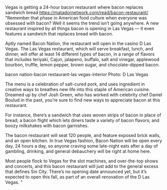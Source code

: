 Vegas is getting a 24-hour bacon restaurant where bacon replaces sandwich bread	https://matadornetwork.com/read/bacon-restaurant/	"Remember that phase in American food culture when everyone was obsessed with bacon? Well it seems the trend isn’t going anywhere. A new restaurant inspired by all things bacon is opening in Las Vegas — it even features a sandwich that replaces bread with bacon.


Aptly named Bacon Nation, the restaurant will open in the casino D Las Vegas. The Las Vegas restaurant, which will serve breakfast, lunch, and dinner, will offer at least 14 different types of bacon, in a range of flavors that includes teriyaki, Cajun, jalapeno, buffalo, salt and vinegar, applewood bourbon, truffle, lemon pepper, brown sugar, and chocolate-dipped bacon.

bacon nation-bacon restaurant-las vegas-interior
Photo: D Las Vegas

The menu is a celebration of salt-cured pork, and uses ingredient in creative ways to breathes new life into this staple of American cuisine. Dreamed up by chef Josh Green, who has worked with celebrity chef Daniel Boulud in the past, you’re sure to find new ways to appreciate bacon at this restaurant.

For instance, there’s a sandwich that uses woven strips of bacon in place of bread; a bacon flight which lets diners taste a variety of bacon flavors; and boozy milkshakes with bacon garnishes.

The bacon restaurant will seat 120 people, and feature exposed brick walls, and an open kitchen. In true Vegas fashion, Bacon Nation will be open every day, 24 hours a day, so anyone craving some late-night eats after a day of gambling, drinking, and general debauchery will be right at home here.

Most people flock to Vegas for the slot machines, and over-the-top shows and concerts, and this bacon restaurant will just add to the general excess that defines Sin City. There’s no opening date announced yet, but it’s expected to open this fall, as part of an overall renovation of the D Las Vegas. "
